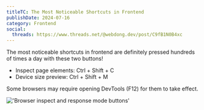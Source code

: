 ```yaml
---
titleTC: The Most Noticeable Shortcuts in Frontend
publishDate: 2024-07-16
category: Frontend
social:
  threads: https://www.threads.net/@webdong.dev/post/C9fB1N0B4xc
---
```


The most noticeable shortcuts in frontend are definitely pressed hundreds of times a day with these two buttons!

- Inspect page elements: Ctrl + Shift + C
- Device size preview: Ctrl + Shift + M

Some browsers may require opening DevTools (F12) for them to take effect.

!['Browser inspect and response mode buttons'](./browser-dev-panel.webp)
